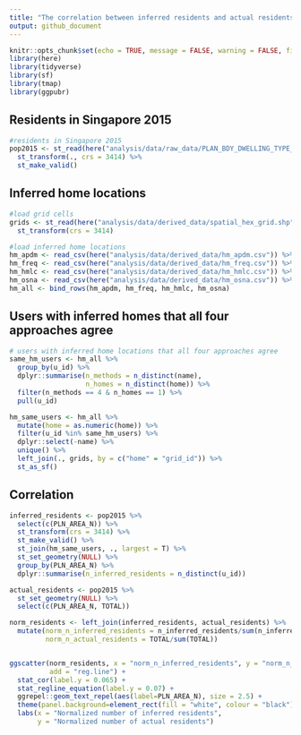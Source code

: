 ```yaml
---
title: "The correlation between inferred residents and actual residents"
output: github_document
---
```


```r
knitr::opts_chunk$set(echo = TRUE, message = FALSE, warning = FALSE, fig.align='center')
library(here)
library(tidyverse)
library(sf)
library(tmap)
library(ggpubr)
```

## Residents in Singapore 2015

```r
#residents in Singapore 2015
pop2015 <- st_read(here("analysis/data/raw_data/PLAN_BDY_DWELLING_TYPE_2015.shp"), quiet = T) %>%
  st_transform(., crs = 3414) %>% 
  st_make_valid()
```


## Inferred home locations 

```r
#load grid cells 
grids <- st_read(here("analysis/data/derived_data/spatial_hex_grid.shp"), quiet = T) %>% 
  st_transform(crs = 3414)

#load inferred home locations 
hm_apdm <- read_csv(here("analysis/data/derived_data/hm_apdm.csv")) %>% mutate(name = "APDM")
hm_freq <- read_csv(here("analysis/data/derived_data/hm_freq.csv")) %>% mutate(name = "FREQ")
hm_hmlc <- read_csv(here("analysis/data/derived_data/hm_hmlc.csv")) %>% mutate(name = "HMLC")
hm_osna <- read_csv(here("analysis/data/derived_data/hm_osna.csv")) %>% mutate(name = "OSNA")
hm_all <- bind_rows(hm_apdm, hm_freq, hm_hmlc, hm_osna)
```

## Users with inferred homes that all four approaches agree

```r
# users with inferred home locations that all four approaches agree
same_hm_users <- hm_all %>% 
  group_by(u_id) %>% 
  dplyr::summarise(n_methods = n_distinct(name),
                   n_homes = n_distinct(home)) %>% 
  filter(n_methods == 4 & n_homes == 1) %>% 
  pull(u_id)

hm_same_users <- hm_all %>% 
  mutate(home = as.numeric(home)) %>% 
  filter(u_id %in% same_hm_users) %>% 
  dplyr::select(-name) %>% 
  unique() %>% 
  left_join(., grids, by = c("home" = "grid_id")) %>% 
  st_as_sf()
```


## Correlation

```r
inferred_residents <- pop2015 %>% 
  select(c(PLN_AREA_N)) %>%
  st_transform(crs = 3414) %>% 
  st_make_valid() %>% 
  st_join(hm_same_users, ., largest = T) %>% 
  st_set_geometry(NULL) %>% 
  group_by(PLN_AREA_N) %>% 
  dplyr::summarise(n_inferred_residents = n_distinct(u_id))

actual_residents <- pop2015 %>% 
  st_set_geometry(NULL) %>% 
  select(c(PLN_AREA_N, TOTAL))

norm_residents <- left_join(inferred_residents, actual_residents) %>% 
  mutate(norm_n_inferred_residents = n_inferred_residents/sum(n_inferred_residents),
         norm_n_actual_residents = TOTAL/sum(TOTAL))


ggscatter(norm_residents, x = "norm_n_inferred_residents", y = "norm_n_actual_residents",
          add = "reg.line") +
  stat_cor(label.y = 0.065) +
  stat_regline_equation(label.y = 0.07) + 
  ggrepel::geom_text_repel(aes(label=PLN_AREA_N), size = 2.5) +
  theme(panel.background=element_rect(fill = "white", colour = "black")) + 
  labs(x = "Normalized number of inferred residents",
       y = "Normalized number of actual residents")
```
